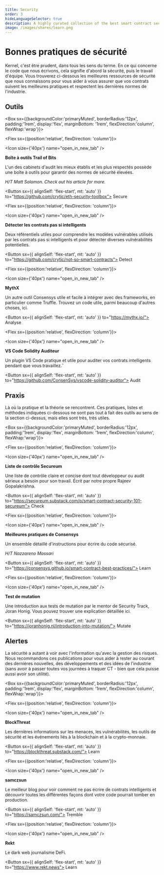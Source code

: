 ```yaml
---
title: Security
order: 3
hideLanguageSelector: true
description: A highly curated collection of the best smart contract security tools currently available.
image: /images/shares/learn.png
---
```


# Bonnes pratiques de sécurité

Kernel, c'est être prudent, dans tous les sens du terme. En ce qui concerne le code que nous écrivons, cela signifie d'abord la sécurité, puis le travail d'équipe. Vous trouverez ci-dessous les meilleures ressources de sécurité que nous connaissons pour vous aider à vous assurer que vos contrats suivent les meilleures pratiques et respectent les dernières normes de l'industrie.

## Outils

<Box sx={{backgroundColor:'primaryMuted', borderRadius:'12px', padding:'1rem', display:'flex', marginBottom: '1rem', flexDirection:'column', flexWrap:'wrap'}}>

<Chocolate>

<Flex sx={{position:'relative', flexDirection: 'column'}}>

<Icon size={'40px'} name="open_in_new_tab" />

**Boîte à outils Trail of Bits**

L'un des cabinets d'audit les mieux établis et les plus respectés possède une boîte à outils pour garantir des normes de sécurité élevées.

_H/T Matt Solomon. Check out <Link to="https://medium.com/coinmonks/ethereum-security-analysis-tools-an-introduction-and-comparison-1096194e64d5">his article</Link> for more._

<Button
  sx={{ alignSelf: 'flex-start', mt: 'auto' }}
  to="https://github.com/crytic/eth-security-toolbox">
  Secure
</Button>

</Flex>

<Flex sx={{position:'relative', flexDirection: 'column'}}>

<Icon size={'40px'} name="open_in_new_tab" />

**Détecter les contrats pas si intelligents**

Deux référentiels utiles pour comprendre les modèles vulnérables utilisés par les contrats pas si intelligents et pour <Link to="https://github.com/crytic/slither/tree/master/tests/detectors"/> détecter diverses vulnérabilités potentielles.

<Button
  sx={{ alignSelf: 'flex-start', mt: 'auto' }}
  to="https://github.com/crytic/not-so-smart-contracts">
  Detect
</Button>

</Flex>

<Flex sx={{position:'relative', flexDirection: 'column'}}>

<Icon size={'40px'} name="open_in_new_tab" />

**MythX**

Un autre outil Consensys utile et facile à intégrer avec des frameworks, en particulier comme Truffle. Trouvez un code utile, parmi beaucoup d'autres choses, <Link to="https://www.notion.so/Module-2-Automated-Tooling-22b7b1513dd247d685616d55e27b6877">ici</Link>.

<Button sx={{ alignSelf: 'flex-start', mt: 'auto' }} to="https://mythx.io/">
  Analyse
</Button>

</Flex>

<Flex sx={{position:'relative', flexDirection: 'column'}}>

<Icon size={'40px'} name="open_in_new_tab" />

**VS Code Solidity Auditeur**

Un plugin VS Code pratique et utile pour auditer vos contrats intelligents pendant que vous travaillez.˝

<Button
  sx={{ alignSelf: 'flex-start', mt: 'auto' }}
  to="https://github.com/ConsenSys/vscode-solidity-auditor">
  Audit
</Button>

</Flex>

</Chocolate>

</Box>

## Praxis

Là où la pratique et la théorie se rencontrent. Ces pratiques, listes et méthodes indiquées ci-dessous ne sont pas tout à fait des outils au sens de la section ci-dessus, mais elles sont très, très utiles.

<Box sx={{backgroundColor:'primaryMuted', borderRadius:'12px', padding:'1rem', display:'flex', marginBottom: '1rem', flexDirection:'column', flexWrap:'wrap'}}>

<Chocolate>

<Flex sx={{position:'relative', flexDirection: 'column'}}>

<Icon size={'40px'} name="open_in_new_tab" />

**Liste de contrôle Secureum**

Une liste de contrôle claire et concise dont tout développeur ou audit sérieux a besoin pour son travail. Écrit par notre propre Rajeev Gopalakrishna.

<Button
  sx={{ alignSelf: 'flex-start', mt: 'auto' }}
  to="https://secureum.substack.com/p/smart-contract-security-101-secureum">
  Check
</Button>

</Flex>

<Flex sx={{position:'relative', flexDirection: 'column'}}>

<Icon size={'40px'} name="open_in_new_tab" />

**Meilleures pratiques de Consensys**

Un ensemble détaillé d'instructions pour écrire du code sécurisé.

_H/T Nazzareno Massari_

<Button
  sx={{ alignSelf: 'flex-start', mt: 'auto' }}
  to="https://consensys.github.io/smart-contract-best-practices/">
  Learn
</Button>

</Flex>

<Flex sx={{position:'relative', flexDirection: 'column'}}>

<Icon size={'40px'} name="open_in_new_tab" />

**Test de mutation**

Une introduction aux tests de mutation par le mentor de Security Track, Joran Honig. Vous pouvez trouver une explication détaillée <Link to="https://github.com/JoranHonig/publications/blob/master/practical_mutation_testing_for_smart_contracts.pdf">ici</Link>.

<Button
  sx={{ alignSelf: 'flex-start', mt: 'auto' }}
  to="https://joranhonig.nl/introduction-into-mutation/">
  Mutate
</Button>

</Flex>

</Chocolate>

</Box>

## Alertes

La sécurité a autant à voir avec l'information qu'avec la gestion des risques. Nous recommandons ces publications pour vous aider à rester au courant des dernières nouvelles, des développements et des idées de l'industrie (sans avoir à passer toutes vos journées à traquer CT - bien que cela puisse aussi avoir son utilité).

<Box sx={{backgroundColor:'primaryMuted', borderRadius:'12px', padding:'1rem', display:'flex', marginBottom: '1rem', flexDirection:'column', flexWrap:'wrap'}}>

<Chocolate>

<Flex sx={{position:'relative', flexDirection: 'column'}}>

<Icon size={'40px'} name="open_in_new_tab" />

**BlockThreat**

Les dernières informations sur les menaces, les vulnérabilités, les outils de sécurité et les événements liés à la blockchain et à la crypto-monnaie.

<Button
  sx={{ alignSelf: 'flex-start', mt: 'auto' }}
  to="https://blockthreat.substack.com/">
  Learn
</Button>

</Flex>

<Flex sx={{position:'relative', flexDirection: 'column'}}>

<Icon size={'40px'} name="open_in_new_tab" />

**samczsun**

Le meilleur blog pour voir comment ne pas écrire de contrats intelligents et découvrir toutes les différentes façons dont votre code pourrait tomber en production.

<Button sx={{ alignSelf: 'flex-start', mt: 'auto' }} to="https://samczsun.com/">
  Tremble
</Button>

</Flex>

<Flex sx={{position:'relative', flexDirection: 'column'}}>

<Icon size={'40px'} name="open_in_new_tab" />

**Rekt**

Le dark web journalisme DeFi.

<Button sx={{ alignSelf: 'flex-start', mt: 'auto' }} to="https://www.rekt.news">
  Learn
</Button>

</Flex>

</Chocolate>

</Box>
